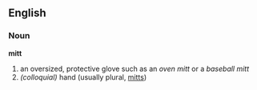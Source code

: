 ==English==
===Noun===
'''mitt'''
#an oversized, protective glove such as an ''oven mitt'' or a ''baseball mitt''
#''(colloquial)'' hand (usually plural, [[mitts]])